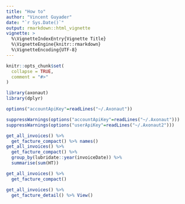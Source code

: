 ```yaml
---
title: "How to"
author: "Vincent Guyader"
date: "`r Sys.Date()`"
output: rmarkdown::html_vignette
vignette: >
  %\VignetteIndexEntry{Vignette Title}
  %\VignetteEngine{knitr::rmarkdown}
  %\VignetteEncoding{UTF-8}
---
```


```r
knitr::opts_chunk$set(
  collapse = TRUE,
  comment = "#>"
)
```


```r
library(axonaut)
library(dplyr)

options("accountApiKey"=readLines("~/.Axonaut"))

suppressWarnings(options("accountApiKey"=readLines("~/.Axonaut")))
suppressWarnings(options("userApiKey"=readLines("~/.Axonaut2")))
```



```r
get_all_invoices() %>% 
  get_facture_compact() %>% names()
get_all_invoices() %>% 
  get_facture_compact() %>% 
  group_by(lubridate::year(invoiceDate)) %>% 
  summarise(sum(HT))

```

```r
get_all_invoices() %>% 
  get_facture_compact()  
```


```r
get_all_invoices() %>% 
  get_facture_detail() %>% View()
```
